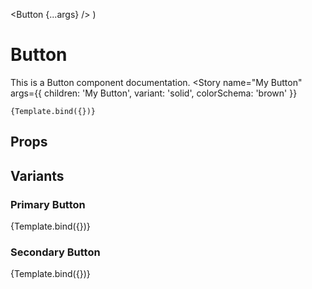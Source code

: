 
<Meta
  title="MDX/Components/Button"
  component={Button}  
/>


  <Button {...args} />
)

# Button

This is a Button component documentation.
<Canvas>
  <Story
    name="My Button"
    args={{
      children: 'My Button',
      variant: 'solid',
      colorSchema: 'brown'
    }}
  >
    {Template.bind({})}
  </Story>
</Canvas>

## Props

<ArgsTable
  story="My Button"
/>

## Variants

### Primary Button

<Canvas>
  <Story
    name="Primary Button"
    args={{
      children: 'Primary Button'
    }}
  >
    {Template.bind({})}
  </Story>
</Canvas>

### Secondary Button

<Canvas>
  <Story
    name="Secondary Button"
    args={{
      variant: 'outline',
      children: 'Secondary Button'
    }}
  >
    {Template.bind({})}
  </Story>
</Canvas>



